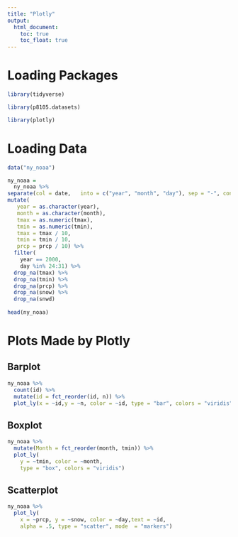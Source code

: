 ```yaml
---
title: "Plotly"
output: 
  html_document:
    toc: true
    toc_float: true
---
```


# Loading Packages

```r
library(tidyverse)

library(p8105.datasets)

library(plotly)
```

# Loading Data

```r
data("ny_noaa")

ny_noaa =
  ny_noaa %>%
separate(col = date,   into = c("year", "month", "day"), sep = "-", convert = TRUE) %>%
mutate(
   year = as.character(year),
   month = as.character(month),
   tmax = as.numeric(tmax),
   tmin = as.numeric(tmin),
   tmax = tmax / 10,
   tmin = tmin / 10,
   prcp = prcp / 10) %>%
  filter(
    year == 2000,
    day %in% 24:31) %>%
  drop_na(tmax) %>%
  drop_na(tmin) %>%
  drop_na(prcp) %>%
  drop_na(snow) %>%
  drop_na(snwd)
 
head(ny_noaa)  

```

# Plots Made by Plotly

## Barplot
```r
ny_noaa %>%
  count(id) %>%
  mutate(id = fct_reorder(id, n)) %>%
  plot_ly(x = ~id,y = ~n, color = ~id, type = "bar", colors = "viridis")
```

## Boxplot

```r
ny_noaa %>%
  mutate(Month = fct_reorder(month, tmin)) %>%
  plot_ly(
    y = ~tmin, color = ~month,
    type = "box", colors = "viridis")
```

## Scatterplot

```r
ny_noaa %>%
  plot_ly(
    x = ~prcp, y = ~snow, color = ~day,text = ~id,
    alpha = .5, type = "scatter", mode  = "markers")
```





